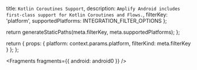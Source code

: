  title: `Kotlin Coroutines Support`,
  description: `Amplify Android includes first-class support for Kotlin Coroutines and Flows.`,
  filterKey: 'platform',
  supportedPlatforms: INTEGRATION_FILTER_OPTIONS
};



  return generateStaticPaths(meta.filterKey, meta.supportedPlatforms);
};

  return {
    props: {
      platform: context.params.platform,
      filterKind: meta.filterKey
    }
  };
};


<Fragments fragments={{ android: android0 }} />
